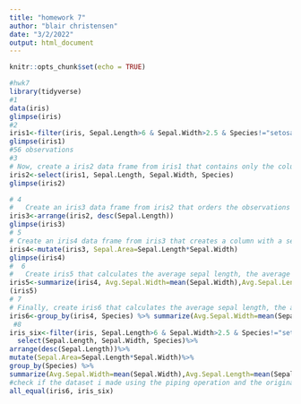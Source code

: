 ```yaml
---
title: "homework 7"
author: "blair christensen"
date: "3/2/2022"
output: html_document
---
```


```r
knitr::opts_chunk$set(echo = TRUE)
```

```r
#hwk7
library(tidyverse)
#1
data(iris)
glimpse(iris)
#2
iris1<-filter(iris, Sepal.Length>6 & Sepal.Width>2.5 & Species!="setosa")
glimpse(iris1)
#56 observations
#3
# Now, create a iris2 data frame from iris1 that contains only the columns for Species, Sepal.Length, and Sepal.Width. How many observations and variables are in the dataset?
iris2<-select(iris1, Sepal.Length, Sepal.Width, Species)
glimpse(iris2)

# 4  
#   Create an iris3 data frame from iris2 that orders the observations from largest to smallest sepal length. Show the first 6 rows of this dataset.
iris3<-arrange(iris2, desc(Sepal.Length))
glimpse(iris3)
# 5
# Create an iris4 data frame from iris3 that creates a column with a sepal area (length * width) value for each observation. How many observations and variables are in the dataset?
iris4<-mutate(iris3, Sepal.Area=Sepal.Length*Sepal.Width)
glimpse(iris4)
#  6 
#   Create iris5 that calculates the average sepal length, the average sepal width, and the sample size of the entire iris4 data frame and print iris5.
iris5<-summarize(iris4, Avg.Sepal.Width=mean(Sepal.Width),Avg.Sepal.Length=mean(Sepal.Length),Sample.Size=n())
(iris5)
# 7
# Finally, create iris6 that calculates the average sepal length, the average sepal width, and the sample size for each species of in the iris4 data frame and print iris6.
iris6<-group_by(iris4, Species) %>% summarize(Avg.Sepal.Width=mean(Sepal.Width),Avg.Sepal.Length=mean(Sepal.Length),Sample.Size=n())
 #8 
iris_six<-filter(iris, Sepal.Length>6 & Sepal.Width>2.5 & Species!="setosa")%>%
  select(Sepal.Length, Sepal.Width, Species)%>%
arrange(desc(Sepal.Length))%>%
mutate(Sepal.Area=Sepal.Length*Sepal.Width)%>%
group_by(Species) %>%
summarize(Avg.Sepal.Width=mean(Sepal.Width),Avg.Sepal.Length=mean(Sepal.Length),Sample.Size=n())
#check if the dataset i made using the piping operation and the original iris6 are equivalent
all_equal(iris6, iris_six)
```


